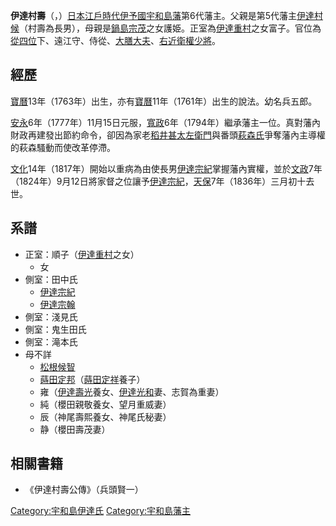 {{Infobox Officeholder
| name          = 伊達村壽
| image         = 
| width         =  
| caption       = 
| office        = [[宇和島藩|宇和島藩]]藩主
| term_start    = 1794年
| term_end      = 1824年
| predecessor   = [[伊達村候|伊達村候]]
| successor     = [[伊達宗紀|伊達宗紀]]

| birth_date    ={{birth date|1763|2|16}}<br>（寶曆13年1月4日）
| birth_place   = 
| death_date    ={{death date and age|1836|4|25|1763|2|16}}<br>（天保7年3月10日）
| death_place   = 
| module = {{日本武士 |child=yes
| 時代 = [[江戶時代|江戶時代]]中期 - 後期
| 改名 = 兵五郎（幼名）、村寿
| 別名 = 
| 諡号 = 
| 神号 = 
| 戒名 = 
| 霊名 = 
| 墓所 = [[愛媛縣|愛媛縣]][[宇和島市|宇和島市]]の[[等覺寺_(宇和島市)|等覺寺]]
| 官位 = [[從四位|從四位下]][[大膳職|大膳大夫]]、[[侍從|侍從]]、[[遠江國|遠江守]]、[[近衛府|右近衛權少將]]
| 幕府 = 
| 主君 = 
| 藩   = 
| 氏族 = [[伊達氏|宇和島伊達氏]]
| 父 = [[伊達村候|伊達村候]]
| 母 = 護姬（[[鍋島宗茂|鍋島宗茂]]娘）
| 姐 = 藤、榮、於貞
| 兄 = [[伊達德輝|德輝]]、[[山口直清|山口直清]]、[[伊達德元|德元]]
| 弟 = 少次郎、九十郎、藤三郎、[[櫻田壽忠|櫻田壽忠]]、[[櫻田壽恕|櫻田壽恕]]
| 妹 = 久、新、寬、初、富、鍊
| 正室  = '''順姬（[[伊達重村|伊達重村]]次女）'''
| 側室 = 田中氏、淺見氏、鬼生田氏、瀧本氏
| 子   = '''[[伊達宗紀|宗紀]]'''、[[松根候智|松根候智]]、[[蒔田定邦|蒔田定邦]]、[[伊達宗翰|宗翰]]、[[伊達村明|村明]]、寿俊
| 女 = 包、勝、寿祺、雍、純、辰、静、央
 }}
}}
'''伊達村壽'''（{{jpn|j=伊達 村寿|kana=だてむらなが|rm=Date Muranaga}}，{{bd|1763年|2月16日|1836年|4月25日}}）[[日本|日本]][[江戶時代|江戶時代]][[伊予國|伊予國]][[宇和島藩|宇和島藩]]第6代藩主。父親是第5代藩主[[伊達村候|伊達村候]]（村壽為長男），母親是[[鍋島宗茂|鍋島宗茂]]之女護姫。正室為[[伊達重村|伊達重村]]之女富子。官位為[[從四位|從四位]]下、遠江守、侍從、[[大膳職|大膳大夫]]、[[近衛府|右近衛權少將]]。

==經歷==
[[寶曆_(日本)|寶曆]]13年（1763年）出生，亦有[[寶曆_(日本)|寶曆]]11年（1761年）出生的說法。幼名兵五郎。

[[安永|安永]]6年（1777年）11月15日元服，[[寬政|寬政]]6年（1794年）繼承藩主一位。真對藩內財政再建發出節約命令，卻因為家老[[稻井甚太左衛門|稻井甚太左衛門]]與番頭[[萩森氏|萩森氏]]爭奪藩內主導權的萩森騷動而使改革停滯。

[[文化_(年號)|文化]]14年（1817年）開始以重病為由使長男[[伊達宗紀|伊達宗紀]]掌握藩內實權，並於[[文政|文政]]7年（1824年）9月12日將家督之位讓予[[伊達宗紀|伊達宗紀]]，[[天保_(日本)|天保]]7年（1836年）三月初十去世。

==系譜==
*正室：順子（[[伊達重村|伊達重村]]之女） 
**女
*側室：田中氏
**[[伊達宗紀|伊達宗紀]]
**[[伊達宗翰|伊達宗翰]]
*側室：淺見氏
*側室：鬼生田氏
*側室：滝本氏
*母不詳
**[[松根候智|松根候智]]
**[[蒔田定邦|蒔田定邦]]（[[蒔田定祥|蒔田定祥]]養子）
**雍（[[伊達壽光|伊達壽光]]養女、[[伊達光和|伊達光和]]妻、志賀為重妻）
**純（櫻田親敬養女、望月重威妻）
**辰（神尾壽熙養女、神尾氏秘妻）
**静（櫻田壽茂妻）
==相關書籍==
*《伊達村壽公傳》（兵頭賢一）

{{伊予宇和島伊達家}}
{{宇和島藩主|伊達氏|6代|1794年 - 1824年}}
{{Normdaten}}

[[Category:宇和島伊達氏|Category:宇和島伊達氏]]
[[Category:宇和島藩主|Category:宇和島藩主]]
